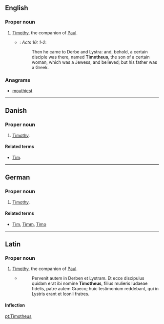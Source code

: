 ==English==

===Proper noun===
{{en-proper noun}}

# {{context|biblical character|lang=en}} [[Timothy]], the companion of [[Paul]].
#* {{RQ:Authorized Version}}: ''Acts 16: 1-2'':
#*: Then he came to Derbe and Lystra: and, behold, a certain disciple was there, named '''Timotheus''', the son of a certain woman, which was a Jewess, and believed; but his father was a Greek.

===Anagrams===
* [[mouthiest#English|mouthiest]]

----

==Danish==

===Proper noun===
{{head|da|proper noun}}

# {{context|biblical character|lang=da}} [[Timothy]].

====Related terms====
* {{qualifier|given name}} [[Tim]].

----

==German==

===Proper noun===
{{head|de|proper noun}}

# {{context|biblical character|lang=de}} [[Timothy]].

====Related terms====
* {{qualifier|given names}} [[Tim]], [[Timm]], [[Timo]]

----

==Latin==

===Proper noun===
{{head|la|proper noun}}

# {{context|biblical character|lang=la}} [[Timothy]], the companion of [[Paul]].
#* {{RQ:Vulgate|Actus Apostolorum|16|1-2}}
#*: Pervenit autem in Derben et Lystram. Et ecce discipulus quidam erat ibi nomine '''Timotheus''', filius mulieris Iudaeae fidelis, patre autem Graeco; huic testimonium reddebant, qui in Lystris erant et Iconii fratres.

====Inflection====
{{Latin-decl
|nom-sg=Timotheus
|gen-sg=Timotheī
|dat-sg=Timotheō
|acc-sg=Timotheum
|abl-sg=Timotheō
|voc-sg=Timothee
| nom-pl = — | gen-pl = — | dat-pl = — | acc-pl = — | abl-pl = — | voc-pl = —
}}

[[pt:Timotheus]]